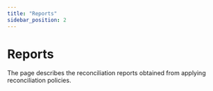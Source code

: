 ```yaml
---
title: "Reports"
sidebar_position: 2
---
```


# Reports

The page describes the reconciliation reports obtained from applying reconciliation policies.